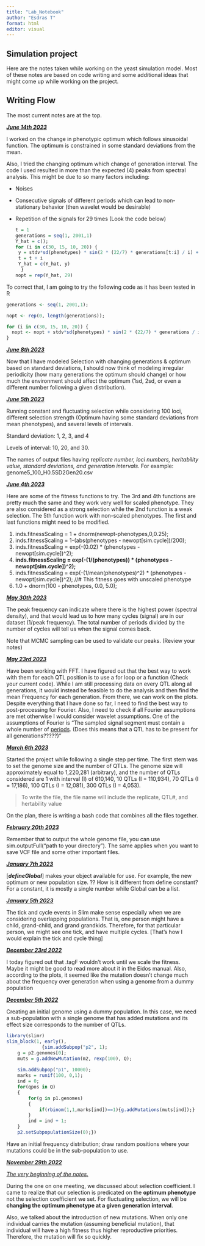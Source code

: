 ```yaml
---
title: "Lab_Notebook"
author: "Esdras T"
format: html
editor: visual
---
```


## Simulation project

Here are the notes taken while working on the yeast simulation model. Most of these notes are based on code writing and some additional ideas that might come up while working on the project.

## Writing Flow

The most current notes are at the top.

[***June 14th 2023***]{.underline}

I worked on the change in phenotypic optimum which follows sinusoidal function. The optimum is constrained in some standard deviations from the mean.

Also, I tried the changing optimum which change of generation interval. The code I used resulted in more than the expected (4) peaks from spectral analysis. This might be due to so many factors including:

-   Noises

-   Consecutive signals of different periods which can lead to non-stationary behavior (then wavelet would be desirable)

```{=html}
<!-- -->
```
-   Repetition of the signals for 29 times (Look the code below)

    ```r
    t = 1
    generations = seq(1, 2001,1)
    Y_hat = c();
    for (i in c(30, 15, 10, 20)) {
     y = stdv*sd(phenotypes) * sin(2 * (22/7) * generations[t:i] / i) + mean(phenotypes)
     t = t + i
     Y_hat = c(Y_hat, y)
      }
    nopt = rep(Y_hat, 29)
    ```

To correct that, I am going to try the following code as it has been tested in R

```r
generations <- seq(1, 2001,1);

nopt <- rep(0, length(generations));

for (i in c(30, 15, 10, 20)) {
  nopt <- nopt + stdv*sd(phenotypes) * sin(2 * (22/7) * generations / i) + 100;
}
```

[***June 8th 2023***]{.underline}

Now that I have modeled Selection with changing generations & optimum based on standard deviations, I should now think of modeling irregular periodicity (how many generations the optimum should change) or how much the environment should affect the optimum (1sd, 2sd, or even a different number following a given distribution).

[***June 5th 2023***]{.underline}

Running constant and fluctuating selection while considering 100 loci, different selection strength (Optimum having some standard deviations from mean phenotypes), and several levels of intervals.

Standard deviation: 1, 2, 3, and 4

Levels of interval: 10, 20, and 30.

The names of output files having r*eplicate number, loci numbers, heritability value, standard deviations, and generation intervals*. For example: genome5_100_H0.5SD2Gen20.csv

[***June 4th 2023***]{.underline}

Here are some of the fitness functions to try. The 3rd and 4th functions are pretty much the same and they work very well for scaled phenotype. They are also considered as a strong selection while the 2nd function is a weak selection. The 5th function work with non-scaled phenotypes. The first and last functions might need to be modified.

1.  inds.fitnessScaling = 1 + dnorm(newopt-phenotypes,0,0.25);
2.  inds.fitnessScaling = 1-(abs(phenotypes - newopt\[sim.cycle\])/200);
3.  inds.fitnessScaling = exp(-(0.02) \* (phenotypes - newopt\[sim.cycle\])\^2);
4.  **inds.fitnessScaling = exp(-(1/(phenotypes)) \* (phenotypes - newopt\[sim.cycle\])\^2);**
5.  inds.fitnessScaling = exp(-(1/mean(phenotypes)\^2) \* (phenotypes - newopt\[sim.cycle\])\^2); //# This fitness goes with unscaled phenotype
6.  1.0 + dnorm(100 - phenotypes, 0.0, 5.0);

[***May 30th 2023***]{.underline}

The peak frequency can indicate where there is the highest power (spectral density), and that would lead us to how many cycles (signal) are in our dataset (1/peak frequency). The total number of periods divided by the number of cycles will tell us when the signal comes back.

Note that MCMC sampling can be used to validate our peaks. (Review your notes)

[***May 23rd 2023***]{.underline}

Have been working with FFT. I have figured out that the best way to work with them for each QTL position is to use a for loop or a function (Check your current code). While I am still processing data on every QTL along all generations, it would instead be feasible to do the analysis and then find the mean Frequency for each generation. From there, we can work on the plots. Despite everything that I have done so far, I need to find the best way to post-processing for Fourier. Also, I need to check if all Fourier assumptions are met otherwise I would consider wavelet assumptions. One of the assumptions of Fourier is "The sampled signal segment must contain a whole number of [periods](https://www.nti-audio.com/en/support/know-how/fast-fourier-transform-fft#:~:text=In%20the%20Fourier%20transformation%2C%20the%20assumption%20is%20that,segment%20must%20contain%20a%20whole%20number%20of%20periods.). (Does this means that a QTL has to be present for all generations?????)"

[***March 6th 2023***]{.underline}

Started the project while following a single step per time. The first stem was to set the genome size and the number of QTLs. The genome size will approximately equal to 1,220,281 (arbitrary), and the number of QTLs considered are 1 with interval (I) of 610,140, 10 QTLs (I = 110,934), 70 QTLs (I = 17,186), 100 QTLs (I = 12,081), 300 QTLs (I = 4,053).

> To write the file, the file name will include the replicate, QTL#, and hertability value

On the plan, there is writing a bash code that combines all the files together.

[***February 20th 2023***]{.underline}

Remember that to output the whole genome file, you can use sim.outputFull("path to your directory"). The same applies when you want to save VCF file and some other important files.

[***January 7th 2023***]{.underline}

\[***defineGlobal***\] makes your object available for use. For example, the new optimum or new population size. ?? How is it different from define constant? For a constant, it is mostly a single number while Global can be a list.

[***January 5th 2023***]{.underline}

The tick and cycle events in Slim make sense especially when we are considering overlapping populations. That is, one person might have a child, grand-child, and grand grandkids. Therefore, for that particular person, we might see one tick, and have multiple cycles. \[That's how I would explain the tick and cycle thing\]

[***December 23rd 2022***]{.underline}

I today figured out that .tagF wouldn't work until we scale the fitness. Maybe it might be good to read more about it in the Eidos manual. Also, according to the plots, it seemed like the mutation doesn't change much about the frequency over generation when using a genome from a dummy population

[***December 5th 2022***]{.underline}

Creating an initial genome using a dummy population. In this case, we need a sub-population with a single genome that has added mutations and its effect size corresponds to the number of QTLs.

```r
library(slimr)
slim_block(1, early(),
             {sim.addSubpop("p2", 1);
	g = p2.genomes[0];
	muts = g.addNewMutation(m2, rexp(100), Q);
	
	sim.addSubpop("p1", 10000);
	marks = runif(100, 0,1);
	ind = 0;
	for(qpos in Q)
	{
		for(g in p1.genomes)
		{
			if(rbinom(1,1,marks[ind])==1){g.addMutations(muts[ind]);}
		}
		ind = ind + 1;
	}
	p2.setSubpopulationSize(0);})

```

Have an initial frequency distribution; draw random positions where your mutations could be in the sub-population to use.

[***November 29th 2022***]{.underline}

[*The very beginning of the notes.*]{.underline}

During the one on one meeting, we discussed about selection coefficient. I came to realize that our selection is predicated on the **optimum phenotype** not the selection coefficient we set. For fluctuating selection, we will be **changing the optimum phenotype at a given generation interval**.

Also, we talked about the introduction of new mutations. When only one individual carries the mutation (assuming beneficial mutation), that individual will have a high fitness thus higher reproductive priorities. Therefore, the mutation will fix so quickly.
